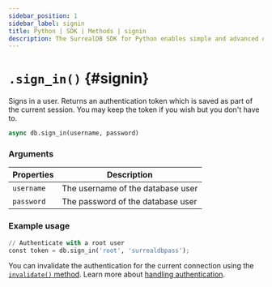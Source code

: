 ```yaml
---
sidebar_position: 1
sidebar_label: signin
title: Python | SDK | Methods | signin
description: The SurrealDB SDK for Python enables simple and advanced querying of a remote or embedded database.
---
```



# `.sign_in()` {#signin}

Signs in a user. Returns an authentication token which is saved as part of the current session. You may keep the token
if you wish but you don't have to.

```python title="Method Syntax"
async db.sign_in(username, password)
```

### Arguments
<table>
    <thead>
        <tr>
            <th colspan="2" scope="col">Properties</th>
            <th colspan="2" scope="col">Description</th>
        </tr>
    </thead>
    <tbody>
        <tr>
            <td colspan="2" scope="row" data-label="Properties">
                <code>username</code>
                <Label label="REQUIRED" />
            </td>
            <td colspan="2" scope="row" data-label="Description">
                The username of the database user
            </td>
        </tr>
        <tr>
            <td colspan="2" scope="row" data-label="Properties">
                <code>password</code>
                <Label label="REQUIRED" />
            </td>
            <td colspan="2" scope="row" data-label="Description">
                The password of the database user
            </td>
        </tr>
    </tbody>
</table>

### Example usage
```python
// Authenticate with a root user
const token = db.sign_in('root', 'surrealdbpass');
```

You can invalidate the authentication for the current connection using the [`invalidate()` method](/docs/sdk/javascript/methods/invalidate). Learn more about [handling authentication](/docs/sdk/javascript/core/handling-authentication).  